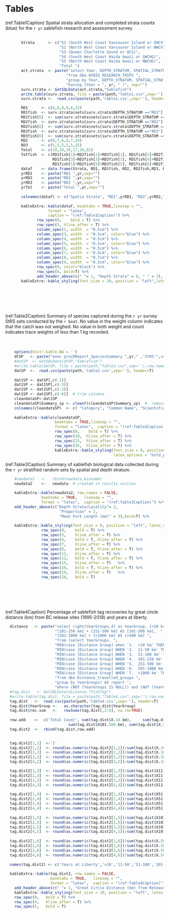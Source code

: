 # Tables
(ref:Table1Caption) Spatial strata allocation and completed strata counts (blue) for the `r yr` sablefish research and assessment survey.
\ \
\ \

```r

       Strata      <- c("S1 (South West Coast Vancouver Island or SWCVI)",
                        "S2 (North West Coast Vancouver Island or NWCVI)",
                        "S3 (Queen Charlotte Sound or QCS)",
                        "S4 (South West Coast Haida Gwaii or SWCHG)",
                        "S5 (North West Coast Haida Gwaii or NWCHG)",
                        "Total ")
       act.strata  <- paste("select Year, DEPTH_STRATUM, SPATIAL_STRATUM, COUNT([SET]) AS sets ",
                           "from dbo.GFBIO_RESEARCH_TRIPS ",
                           "group by Year, DEPTH_STRATUM, SPATIAL_STRATUM ",
                           "having (Year = ", yr, " )", sep="")
       surv.strata <- GetSQLData(act.strata,"Sablefish")
       write.table(surv.strata, file = paste(path,"Table1.csv",sep=''),row.names=FALSE, na="",col.names=TRUE, sep=",")
       surv.strata <-  read.csv(paste(path,'table1.csv',sep=''), header=T)

       RD1      <- c(6,6,8,6,6,32)
       RD1fish  <- surv.strata$sets[surv.strata$DEPTH_STRATUM =="RD1"]
       RD1fish[6]  <- sum(surv.strata$sets[surv.strata$DEPTH_STRATUM =="RD1"])
       RD2fish  <- surv.strata$sets[surv.strata$DEPTH_STRATUM =="RD2"]
       RD2fish[6]  <- sum(surv.strata$sets[surv.strata$DEPTH_STRATUM =="RD2"])
       RD3fish  <- surv.strata$sets[surv.strata$DEPTH_STRATUM =="RD3"]
       RD3fish[6]  <- sum(surv.strata$sets[surv.strata$DEPTH_STRATUM =="RD3"])     
       RD2      <- c(8,7,6,6,7,34)
       RD3      <- c(5,5,5,5,5,25)
       Total    <- c(19,18,19,17,18,91)
       Totfish  <- c(RD1fish[1]+RD2fish[1]+RD3fish[1], RD1fish[2]+RD2fish[2]+RD3fish[2],
                     RD1fish[3]+RD2fish[3]+RD3fish[3], RD1fish[4]+RD2fish[4]+RD3fish[4],
                     RD1fish[5]+RD2fish[5]+RD3fish[5], RD1fish[6]+RD2fish[6]+RD3fish[6]) # addition
       dataf    <- data.frame(Strata, RD1, RD1fish, RD2, RD2fish,RD3, RD3fish, Total, Totfish) 
       yrRD1    <- paste("RD1 ",yr,sep="")
       yrRD2    <- paste("RD2 ",yr,sep="")
       yrRD3    <- paste("RD3 ",yr,sep="")
       yrTot    <- paste("Total ",yr,sep="")
       
       colnames(dataf) <- c("Spatia Strata", "RD1",yrRD1, "RD2",yrRD2,"RD3",yrRD3,"Total",yrTot)
   
       kableExtra::kable(dataf, booktabs = TRUE,linesep = "",
                   format = "latex",
                   caption = "(ref:Table1Caption)") %>%
              row_spec(0,    bold = T) %>%
              row_spec(5, hline_after = T) %>%
              column_spec(2, width  = "0.5cm") %>%
              column_spec(3, width  = "0.5cm", color="blue") %>%
              column_spec(4, width  = "0.5cm") %>%
              column_spec(5, width  = "0.5cm", color="blue") %>% 
              column_spec(6, width  = "0.5cm") %>% 
              column_spec(7, width  = "0.5cm", color="blue") %>%          
              column_spec(8, width  = "0.7cm") %>%
              column_spec(9, width  = "0.5cm", color="blue") %>% 
              row_spec(0, color="black") %>%
              row_spec(6, bold=T) %>%
              add_header_above(c(" "= 1, "Depth Strata" = 6, " " = 2), bold=T) %>%
       kableExtra::kable_styling(font_size = 10, position = "left",latex_options = "hold_position")
  
  
```
\ \
\ \
\ \
(ref:Table2Caption) Summary of species captured during the `r yr` survey StRS sets conducted by the `r boat`. No value in the weight column indicates that the catch was not weighed. No value in both weight and count indicates trace weights of less than 1 kg recorded.
\ \
\ \
\ \

```r

    options(knitr.kable.NA = '')
    dtSP   <- paste("exec procRReport_SpeciesSummary ",yr," ,'StRS'",sep="")
    #datSP  <- GetSQLData(dtSP,"Sablefish")
    #write.table(datSP, file = paste(path,"Table2.csv",sep=''),row.names=FALSE, na="",col.names=TRUE, sep=",")
    datSP  <-  read.csv(paste(path,'table2.csv',sep=''), header=T)
       
    dat1SP <- datSP[,c(-1)] 
    dat1SP <- dat1SP[,c(-3)]
    dat1SP <- dat1SP[,c(-2)]
    dat1SP <- dat1SP[,c(-6)]  # trim columns
    cleandataSP<-dat1SP
    cleandataSP$Summary_sp <- cleanf(cleandataSP$Summary_sp)  #  remove duplicates function
    colnames(cleandataSP)  <- c( "Category", "Common Name", "Scientific Name" , "Count", "Weight(kg)")
    
    kableExtra::kable(cleandataSP,
                      booktabs = TRUE,linesep = "",
                      format = "latex",  caption = "(ref:Table2Caption)") %>%
                      row_spec(0,    bold = T) %>%
                      row_spec(10,  hline_after = T) %>%
                      row_spec(23,  hline_after = T) %>%
                      row_spec(26,  hline_after = T) %>%
                      kableExtra::kable_styling(font_size = 8, position = "left",
                                                latex_options = "hold_position")
```
\clearpage

(ref:Table3Caption) Summary of sablefish biological data collected during the `r yr` stratified random sets by spatial and depth stratum.

```r

    #newdata2   <-   rbind(newdata,biosumm)
    newdata2    <-   newdata  # created in results section

    kableExtra::kable(newdata2, row.names = FALSE,
                booktabs = TRUE,   linesep = "",
                format = "latex",  caption = "(ref:Table3Caption)") %>% 
    add_header_above(c("Depth Strata/Locality"= 2,
                        "Proportion" = 2, 
                        "Mean Fork Length (mm)" = 3),bold=T) %>%
      
    kableExtra::kable_styling(font_size = 9, position = "left", latex_options = "hold_position") %>%
                row_spec(0,    bold = T) %>%
                row_spec(3,    hline_after = T) %>%
                row_spec(4,    bold = T, hline_after = T) %>%
                row_spec(7,    hline_after = T) %>% 
                row_spec(8,    bold = T, hline_after = T) %>%      
                row_spec(11,   hline_after = T) %>%
                row_spec(12,   bold = T, hline_after = T) %>%      
                row_spec(15,   hline_after = T)   %>% 
                row_spec(16,   bold = T, hline_after = T) %>%   
                row_spec(19,   hline_after = T)   %>% 
                row_spec(20,   bold = T)
      
```
\ \
\ \
\ \

(ref:Table4Caption) Percentage of sablefish tag recoveries by great circle distance (km) from BC release sites (1995-2018) and years at liberty. 

```r

  distance   <- paste("select right(YearGroups,4) as YearGroup, [<10 km], [11-50 km], [51-100 km], ",
                      "[101-250 km] + [251-500 km] AS [101-500 km],  ",
                      "[501-1000 km] + [>1000 km] AS [>500 km] ",
                      "from (select YearGroups, ",
                      "MIN(case [Distance Group] when '1.  <10 km' THEN CountTags END) AS [<10 km], ", 
                      "MIN(case [Distance Group] WHEN '2.  11-50 km' THEN CountTags END) AS [11-50 km],  ",
                      "MIN(case [Distance Group] WHEN '3.  51-100 km' THEN CountTags END) AS [51-100 km],  ",
                      "MIN(case [Distance Group] WHEN '4.  101-250 km' THEN CountTags END) AS [101-250 km],  ",
                      "MIN(case [Distance Group] WHEN '5.  251-500 km' THEN CountTags END) AS [251-500 km],  ",
                      "MIN(case [Distance Group] WHEN '6.  501-1000 km' THEN CountTags END) AS [501-1000 km],  ",
                      "MIN(case [Distance Group] WHEN '7.  >1000 km' THEN CountTags END) AS [>1000 km] ",
                      "from dbo.Distance_travelled_groups ",
                      "group by YearGroups) AS report ",
                      "where (NOT (YearGroups IS NULL)) and (NOT (YearGroups = 'Grp0.  0'))", sep="")
  #tag.dist   <- GetSQLData(distance,"FishTag")
  #write.table(tag.dist, file = paste(path,"Table4.csv",sep=''),row.names=FALSE, na="",col.names=TRUE, sep=",")
  tag.dist   <-  read.csv(paste(path,'table4.csv',sep=''), header=T)
  tag.dist$YearGroup <-   as.character(tag.dist$YearGroup)
  tag.dist$rec.sum   <-   rowSums(tag.dist[,2:6], na.rm=TRUE)
  
  row.add    <-  c('Total Count', sum(tag.dist$X.10.km),     sum(tag.dist$X11.50.km),  sum(tag.dist$X51.100.km),
                            sum(tag.dist$X101.500.km), sum(tag.dist$X.500.km) ,  sum(tag.dist$rec.sum) )
  tag.dist2  <-  rbind(tag.dist,row.add)
  

  tag.dist2[1,1]  <-'1'
  tag.dist2[1,2]  <- round(as.numeric(tag.dist2[1,2])/sum(tag.dist$X.10.km) *100.0,1)
  tag.dist2[2,2]  <- round(as.numeric(tag.dist2[2,2])/sum(tag.dist$X.10.km) *100.0,1)
  tag.dist2[3,2]  <- round(as.numeric(tag.dist2[3,2])/sum(tag.dist$X.10.km) *100.0,1)  
  tag.dist2[4,2]  <- round(as.numeric(tag.dist2[4,2])/sum(tag.dist$X.10.km) *100.0,1) 

  tag.dist2[1,3]  <- round(as.numeric(tag.dist2[1,3])/sum(tag.dist$X11.50.km) *100.0,1)
  tag.dist2[2,3]  <- round(as.numeric(tag.dist2[2,3])/sum(tag.dist$X11.50.km) *100.0,1)
  tag.dist2[3,3]  <- round(as.numeric(tag.dist2[3,3])/sum(tag.dist$X11.50.km) *100.0,1)  
  tag.dist2[4,3]  <- round(as.numeric(tag.dist2[4,3])/sum(tag.dist$X11.50.km) *100.0,1) 
  
  tag.dist2[1,4]  <- round(as.numeric(tag.dist2[1,4])/sum(tag.dist$X51.100.km) *100.0,1)
  tag.dist2[2,4]  <- round(as.numeric(tag.dist2[2,4])/sum(tag.dist$X51.100.km) *100.0,1)
  tag.dist2[3,4]  <- round(as.numeric(tag.dist2[3,4])/sum(tag.dist$X51.100.km) *100.0,1)  
  tag.dist2[4,4]  <- round(as.numeric(tag.dist2[4,4])/sum(tag.dist$X51.100.km) *100.0,1)  
  
  tag.dist2[1,5]  <- round(as.numeric(tag.dist2[1,5])/sum(tag.dist$X101.500.km) *100.0,1)
  tag.dist2[2,5]  <- round(as.numeric(tag.dist2[2,5])/sum(tag.dist$X101.500.km) *100.0,1)
  tag.dist2[3,5]  <- round(as.numeric(tag.dist2[3,5])/sum(tag.dist$X101.500.km) *100.0,1)  
  tag.dist2[4,5]  <- round(as.numeric(tag.dist2[4,5])/sum(tag.dist$X101.500.km) *100.0,1) 
  
  tag.dist2[1,6]  <- round(as.numeric(tag.dist2[1,6])/sum(tag.dist$X.500.km) *100.0,1)
  tag.dist2[2,6]  <- round(as.numeric(tag.dist2[2,6])/sum(tag.dist$X.500.km) *100.0,1)
  tag.dist2[3,6]  <- round(as.numeric(tag.dist2[3,6])/sum(tag.dist$X.500.km) *100.0,1)  
  tag.dist2[4,6]  <- round(as.numeric(tag.dist2[4,6])/sum(tag.dist$X.500.km) *100.0,1)   
  
  names(tag.dist2) <- c('Years at Liberty','>10','11-50','51-100','101-500','>500','Recovery Count')
  
  kableExtra::kable(tag.dist2, row.names = FALSE,
                    booktabs = TRUE,   linesep = "",
                    format = "latex",  caption = "(ref:Table4Caption)")  %>% 
    add_header_above(c(" "= 1, "Great Circle Distance (km) from Release Location" = 5, " " = 1),bold=T)  %>%
    kableExtra::kable_styling(font_size = 10, position = "left", latex_options = "hold_position")  %>%
    row_spec(0,   bold = T) %>%
    row_spec(4,   hline_after = T) %>%
    row_spec(5,   bold = T)

```
\clearpage



